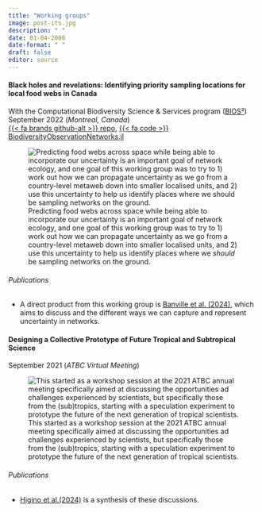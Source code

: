 ```yaml
---
title: "Working groups"
image: post-its.jpg
description: " " 
date: 01-04-2000
date-format: " "
draft: false
editor: source
---
```


#### Black holes and revelations: Identifying priority sampling locations for local food webs in Canada
With the Computational Biodiversity Science & Services program ([BIOS²](https://bios2.usherbrooke.ca/))\
September 2022 (*Montreal, Canada*)\
[{{< fa brands github-alt >}} repo](https://github.com/PoisotLab/BlackHolesAndRevelations),
[{{< fa code >}} BiodiversityObservationNetworks.jl](https://github.com/EcoJulia/BiodiversityObservationNetworks.jl)\

![Predicting food webs across space while being able to incorporate our uncertainty is an important goal of network ecology, and one goal of this working group was to try to 1) work out how we can propagate uncertainty as we go from a country-level metaweb down into smaller localised units, and 2) use this uncertainty to help us identify places where we *should* be sampling networks on the ground.](blackholes.jpg)

###### Publications

* A direct product from this working group is [Banville et al. (2024)](https://doi.org/10.32942/X28G8Z), which aims to discuss and the different ways we can capture and represent uncertainty in networks.

#### Designing a Collective Prototype of Future Tropical and Subtropical Science
September 2021 (*ATBC Virtual Meeting*)\

![This started as a workshop session at the 2021 ATBC annual meeting specifically aimed at discussing the opportunities ad challenges experienced by scientists, but specifically those from the (sub)tropics, starting with a speculation experiment to prototype the future of the next generation of tropical scientists.](ATBC.png)

###### Publications

* [Higino et al.(2024)](https://doi.org/10.32942/X2VC86) is a synthesis of these discussions.